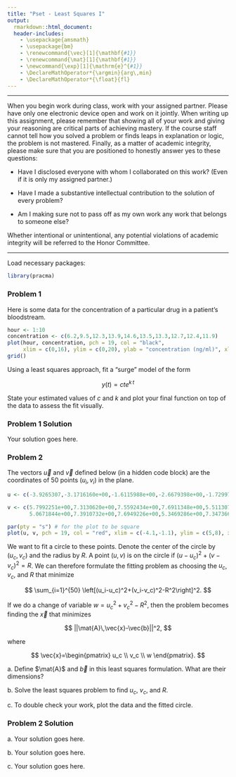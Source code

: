 ```yaml
---
title: "Pset - Least Squares I"
output:
  rmarkdown::html_document:
  header-includes:
    - \usepackage{amsmath}
    - \usepackage{bm}
    - \renewcommand{\vec}[1]{\mathbf{#1}}
    - \renewcommand{\mat}[1]{\mathbf{#1}}
    - \newcommand{\exp}[1]{\mathrm{e}^{#1}}
    - \DeclareMathOperator*{\argmin}{arg\,min}
    - \DeclareMathOperator*{\float}{fl}
---
```


***

When you begin work during class, work with your assigned partner. Please have only one electronic device open and work on it jointly. When writing up this assignment, please remember that showing all of your work and giving your reasoning are critical parts of achieving mastery. If the course staff cannot tell how you solved a problem or finds leaps in explanation or logic, the problem is not mastered. Finally, as a matter of academic integrity, please make sure that you are positioned to honestly answer yes to these questions:

- Have I disclosed everyone with whom I collaborated on this work? (Even if it is only my assigned partner.)

- Have I made a substantive intellectual contribution to the solution of every problem?

- Am I making sure not to pass off as my own work any work that belongs to someone else?

Whether intentional or unintentional, any potential violations of academic integrity will be referred to the Honor Committee.

***

Load necessary packages:

```r
library(pracma)
```

### Problem 1

Here is some data for the concentration of a particular drug in a patient's bloodstream.
```r
hour <- 1:10
concentration <- c(6.2,9.5,12.3,13.9,14.6,13.5,13.3,12.7,12.4,11.9)
plot(hour, concentration, pch = 19, col = "black",
     xlim = c(0,16), ylim = c(0,20), ylab = "concentration (ng/ml)", xlab = "time (hours)")
grid()
```

Using a least squares approach, fit a "surge" model of the form

$$
y(t) = cte^{k\,t}
$$

State your estimated values of $c$ and $k$ and plot your final function on top of the data to assess the fit visually.

### Problem 1 Solution

Your solution goes here.

### Problem 2

The vectors $\vec{u}$ and $\vec{v}$ defined below (in a hidden code block) are the coordinates of 50 points $(u_i,v_i)$ in the plane.
```r
u <- c(-3.9265307,-3.1716160e+00,-1.6115988e+00,-2.6679398e+00,-1.7299714e+00,-2.2185018e+00,-2.0618500e+00,-1.4774499e+00,-3.2095408e+00,-2.0139385e+00,-2.0965393e+00,-2.8414848e+00,-3.5516322e+00,-2.3325005e+00,-1.6889345e+00,-1.4937155e+00,-1.3103945e+00,-1.3082423e+00,-1.5221371e+00,-1.8621796e+00,-2.8784185e+00,-3.3058351e+00,-2.9418136e+00,-3.5689305e+00,-3.2715656e+00,-1.8167830e+00,-2.6160985e+00,-3.6369299e+00,-3.6094960e+00,-3.8213899e+00,-3.5639197e+00,-2.9667150e+00,-1.9473222e+00,-3.0470691e+00,-2.8955875e+00,-3.2029692e+00,-2.2688964e+00,-2.3212990e+00,-1.1585153e+00,-1.8993455e+00,-3.5771792e+00,-2.6473229e+00,-1.4699478e+00,-3.7978927e+00,-2.0968345e+00,-4.0118440e+00,-2.2415905e+00,-1.3737454e+00,-2.0935937e+00,-1.4260492e+00)

v <- c(5.7992251e+00,7.3130620e+00,7.5592434e+00,7.6911348e+00,5.5113079e+00,7.7442101e+00,7.7091849e+00,6.0549104e+00,7.5170875e+00,7.6045473e+00,5.1354212e+00,
       5.0671844e+00,7.3910732e+00,7.6949226e+00,5.3469286e+00,7.3473664e+00,6.8715471e+00,6.7842012e+00,5.7283630e+00,7.7633148e+00,7.7677261e+00,5.4778857e+00,5.0690285e+00,5.5246190e+00,7.6772318e+00,5.3181407e+00,7.6148680e+00,7.3524730e+00,6.0303455e+00,5.8476992e+00,5.8479253e+00,5.3237261e+00,5.1703804e+00,5.4245981e+00,7.7991795e+00,5.5734007e+00,7.8705366e+00,5.1617927e+00,6.1579013e+00,5.4067639e+00,7.2445803e+00,7.6805233e+00,6.1180277e+00,7.3691475e+00,7.6463880e+00,6.1479510e+00,7.7414349e+00,7.2054473e+00,5.2385698e+00,5.8594283e+00)
```

```r
par(pty = "s") # for the plot to be square
plot(u, v, pch = 19, col = "red", xlim = c(-4.1,-1.1), ylim = c(5,8), xlab = "u", ylab = "v")
```

We want to fit a circle to these points. Denote the center of the circle by $(u_c,v_c)$ and the radius by $R$. A point $(u,v)$ is on the circle if $(u-u_c)^2+(v-v_c)^2=R$. We can therefore formulate the fitting problem as choosing the $u_c$, $v_c$, and $R$ that minimize

$$
\sum_{i=1}^{50} \left[(u_i-u_c)^2+(v_i-v_c)^2-R^2\right]^2.
$$

If we do a change of variable $w=u_c^2+v_c^2-R^2$, then the problem becomes finding the $\vec{x}$ that minimizes

$$
||\mat{A}\,\vec{x}-\vec{b}||^2,
$$

where

$$
\vec{x}=\begin{pmatrix} u_c \\ v_c \\ w \end{pmatrix}.
$$


a\. Define $\mat{A}$ and $\vec{b}$ in this least squares formulation. What are their dimensions?

b\. Solve the least squares problem to find $u_c$, $v_c$, and $R$.

c\. To double check your work, plot the data and the fitted circle.

### Problem 2 Solution

a\. Your solution goes here.

b\. Your solution goes here.

c\. Your solution goes here.